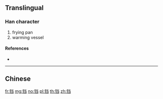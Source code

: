 {{character info/new}}
{{also|鐺}}
==Translingual==
{{Han simplified forms|鐺|𫟰|铛|ex=y}}

===Han character===
{{Han char|rn=167|rad=钅|as=06|sn=11|four=|canj=CFSM}}

# frying pan
# warming vessel

====References====
* {{Han ref|kx=1328.061|hdz=64196.030|uh=94DB|ud=38107}}

----

==Chinese==
{{zh-see|鐺}}

[[fr:铛]]
[[mg:铛]]
[[no:铛]]
[[pl:铛]]
[[th:铛]]
[[zh:铛]]